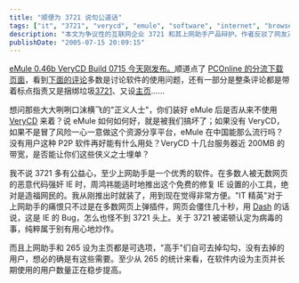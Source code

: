 ```yaml
---
title: "顺便为 3721 说句公道话"
tags: ["it", "3721", "verycd", "emule", "software", "internet", "browser plugins"]
description: "本文为争议性的互联网企业 3721 和其上网助手产品辩护。作者反驳了网友对 VeryCD 版 eMule 捆绑 3721 软件的批评，指出这些批评者同时也在使用 VeryCD 的服务却不愿意通过软件捆绑支持网站运营。作者认为 3721 上网助手是一款优秀的免费 IE 修复工具，其插件加载导致网页僵住是 IE 浏览器的漏洞而非 3721 的问题。文章强调软件包含的 3721 和 265 设为主页选项都是可选的，技术熟练的用户可以取消，而保留这些选项的用户确实有此需求，从数据看使用 265 主页的用户数在稳步增长。"
publishDate: "2005-07-15 20:09:15"
---
```


[eMule 0.46b VeryCD Build 0715 今天刚发布。](http://www.emule.org.cn/download/)顺道点了 [PCOnline 的分流下载页面](http://dl.pconline.com.cn/html/1/5/dlid=9475&dltypeid=1&pn=0&.html)，看到[下面的评论](http://cmt.pconline.com.cn/topic.jsp?id=60922)多数是讨论软件的使用问题，还有一部分是整条评论都是带着标点指责又是捆绑垃圾[3721](http://assistant.3721.com/)、又设[主页](http://verycd.265.com/)……

想问那些大大咧咧口沫横飞的"正义人士"，你们装好 eMule 后是否从来不使用 [VeryCD](http://www.verycd.com/) 来着？说 eMule 如何如何好，就是被我们搞坏了；如果没有 VeryCD，如果不是冒了风险一心一意做这个资源分享平台，eMule 在中国能那么流行吗？没有用户这种 P2P 软件再好能有什么用处？VeryCD 十几台服务器近 200MB 的带宽，是否能让你们这些侠义之士埋单？

我不说 3721 多有公益心，至少上网助手是一个优秀的软件。在多数人被无数网页的恶意代码强奸 IE 时，周鸿祎能适时地推出这个免费的修复 IE 设置的小工具，绝对是造福网民的。我从刚推出时就装了，用到现在觉得非常方便。"IT 精英"对于上网助手的痛恨只不过是在多数网页上弹插件，网页会僵住几十秒，用 [Dash](http://blog.verycd.com/dash/) 的话说，这是 IE 的 Bug，怎么也怪不到 3721 头上。关于 3721 被诺顿认定为病毒的事，纯粹属于别有用心地炒作。

而且上网助手和 265 设为主页都是可选项，"高手"们自可去掉勾勾，没有去掉的用户，想必的确是有这些需要。至少从 265 的统计来看，在软件内设为主页并长期使用的用户数量正在稳步提高。
